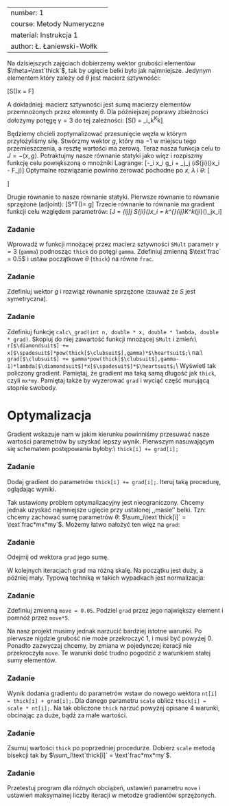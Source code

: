 


---
number: 1
course: Metody Numeryczne
material: Instrukcja 1
author: Ł. Łaniewski-Wołłk
---

Na dzisiejszych zajęciach dobierzemy wektor grubości elementów $\theta=\text`thick`$, tak by ugięcie belki było jak najmniejsze. Jedynym elementem który zależy od $\theta$ jest macierz sztywności:

\[S(\theta)x = F\]

A dokładniej: macierz sztywności jest sumą macierzy elementów przemnożonych przez elementy $\theta$. Dla późniejszej poprawy zbieżności dołożymy potęgę $\gamma=3$ do tej zależności:
\[S(\theta) = \sum_i\theta_k^\gamma K^k\]

Będziemy chcieli zoptymalizować przesunięcie węzła w którym przyłożyliśmy siłę. Stwórzmy wektor $g$, który ma $-1$ w miejscu tego przemieszczenia, a resztę wartości ma zerową. Teraz nasza funkcja celu to $J = -\langle x, g \rangle$. Potraktujmy nasze równanie statyki jako więz i rozpiszmy funkcję celu powiększoną o mnożniki Lagrange:
\[-\sum_i x_i g_i  + \sum_j\lambda_j (\sum_iS_{ji}(\theta)x_i - F_j)\]
Optymalne rozwiązanie powinno zerować pochodne po $x$, $\lambda$ i $\theta$:
\[\begin{cases}
-g_i + \sum_j\lambda_j S_{ji} (\theta) &= 0\\
\sum_i S_{ji}(\theta)x_i - F_j &= 0\\
\sum_{ij}\lambda_j \pr{\theta_k}S_{ji}(\theta)x_i &= 0
\end{cases}\]

Drugie równanie to nasze równanie statyki. Pierwsze równanie to równanie sprzężone (adjoint):
\[S^T(\theta)\lambda = g\]
Trzecie równanie to równanie ma gradient funkcji celu względem parametrów:
\[\frac{d}{d\theta_k}J = \sum_{ij}\lambda_j \pr{\theta_k}S_{ji}(\theta)x_i = \gamma\theta_k^{\gamma-1}\sum_{ij}K^k_{ji}(\theta)\lambda_jx_i\]


### Zadanie

Wprowadź w funkcji mnożącej przez macierz sztywności `SMult` parametr $\gamma=3$ (`gamma`) podnosząc `thick` do potęgi `gamma`. Zdefiniuj zmienną $\text`frac` = 0.5$ i ustaw początkowe $\theta$ (`thick`) na równe `frac`. 



### Zadanie

Zdefiniuj wektor $g$ i rozwiąż równanie sprzężone (zauważ że $S$ jest symetryczna).



### Zadanie

Zdefiniuj funkcję `calc\_grad(int n, double * x, double * lambda, double * grad)`. Skopiuj do niej zawartość funkcji mnożącej `SMult` i zmień:\\
`r[$\diamondsuit$] += x[$\spadesuit$]*pow(thick[$\clubsuit$],gamma)*$\heartsuit$;`\\
na:\\
`grad[$\clubsuit$] += gamma*pow(thick[$\clubsuit$],gamma-1)*lambda[$\diamondsuit$]*x[$\spadesuit$]*$\heartsuit$;`\\
Wyświetl tak policzony gradient. Pamiętaj, że gradient ma taką samą długość jak `thick`, czyli `mx*my`. Pamiętaj także by wyzerować `grad` i wyciąć część murującą stopnie swobody.




# Optymalizacja

Gradient wskazuje nam w jakim kierunku powinniśmy przesuwać nasze wartości parametrów by uzyskać lepszy wynik. Pierwszym nasuwającym się schematem postępowania byłoby:\\
`thick[i] += grad[i]; `

### Zadanie

Dodaj gradient do parametrów `thick[i] += grad[i];`. Iteruj taką procedurę, oglądając wyniki.


Tak ustawiony problem optymalizacyjny jest nieograniczony. Chcemy jednak uzyskać najmniejsze ugięcie przy ustalonej ,,masie'' belki. Tzn: chcemy zachować sumę parametrów $\theta$: $\sum_i\text`thick[i]` = \text`frac*mx*my`$. Możemy łatwo nałożyć ten więz na `grad`:


### Zadanie

Odejmij od wektora `grad` jego sumę.


W kolejnych iteracjach grad ma różną skalę. Na początku jest duży, a później mały. Typową techniką w takich wypadkach jest normalizacja:


### Zadanie

Zdefiniuj zmienną `move = 0.05`. Podziel `grad` przez jego największy element i pomnóż przez `move*5`.


Na nasz projekt musimy jednak narzucić bardziej istotne warunki. Po pierwsze nigdzie grubość nie może przekroczyć $1$, i musi być powyżej $0$. Ponadto zazwyczaj chcemy, by zmiana w pojedynczej iteracji nie przekroczyła `move`. Te warunki dość trudno pogodzić z warunkiem stałej sumy elementów. 


### Zadanie

Wynik dodania gradientu do parametrów wstaw do nowego wektora `nt[i] = thick[i] + grad[i];`. Dla danego parametru `scale` oblicz `thick[i] = scale * nt[i];`. Na tak obliczone `thick` narzuć powyżej opisane 4 warunki, obcinając za duże, bądź za małe wartości.



### Zadanie

Zsumuj wartości `thick` po poprzedniej procedurze. Dobierz `scale` metodą bisekcji tak by $\sum_i\text`thick[i]` = \text`frac*mx*my`$.



### Zadanie

Przetestuj program dla różnych obciążeń, ustawień parametru `move` i ustawień maksymalnej liczby iteracji w metodze gradientów sprzężonych.


